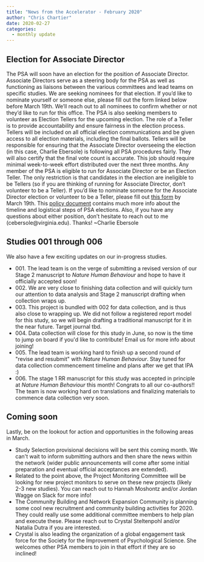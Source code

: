 ```yaml
---
title: "News from the Accelerator - February 2020"
author: "Chris Chartier"
date: 2020-02-27
categories:
  - monthly update
---
```


## Election for Associate Director

The PSA will soon have an election for the position of Associate
Director. Associate Directors serve as a steering body for the PSA as
well as functioning as liaisons between the various committees and lead
teams on specific studies. We are seeking nominees for that election. If
you'd like to nominate yourself or someone else, please fill out the
form linked below before March 19th. We'll reach out to all nominees to
confirm whether or not they'd like to run for this office. The PSA is
also seeking members to volunteer as Election Tellers for the upcoming
election. The role of a Teller is to provide accountability and ensure
fairness in the election process. Tellers will be included on all
official election communications and be given access to all election
materials, including the final ballots. Tellers will be responsible for
ensuring that the Associate Director overseeing the election (in this
case, Charlie Ebersole) is following all PSA procedures fairly. They
will also certify that the final vote count is accurate. This job should
require minimal week-to-week effort distributed over the next three
months. Any member of the PSA is eligible to run for Associate Director
or be an Election Teller. The only restriction is that candidates in the
election are ineligible to be Tellers (so if you are thinking of running
for Associate Director, don't volunteer to be a Teller). If you'd like
to nominate someone for the Associate Director election or volunteer to
be a Teller, please fill out [this
form](https://docs.google.com/forms/d/e/1FAIpQLScZwL9RDFnbwyer-02mxqbPldNWrMiLQPGMxftv7_KyALCAxw/viewform?usp=sf_link){target="_blank"}
by March 19th. This [policy
document](https://docs.google.com/document/d/1mYczplmaqAecQHfkmMYI4zrF77I4Vl4zZujipihirtQ/edit){target="_blank"}
contains much more info about the timeline and logistical steps of PSA
elections. Also, if you have any questions about either position, don't
hesitate to reach out to me (cebersole@virginia.edu). Thanks! \~Charlie
Ebersole

## Studies 001 through 006

We also have a few exciting updates on our in-progress studies.

-   001\. The lead team is on the verge of submitting a revised version
    of our Stage 2 manuscript to *Nature Human Behaviour* and hope to
    have it officially accepted soon!
-   002\. We are very close to finishing data collection and will
    quickly turn our attention to data analysis and Stage 2 manuscript
    drafting when collection wraps up.
-   003\. This project is bundled with 002 for data collection, and is
    thus also close to wrapping up. We did not follow a registered
    report model for this study, so we will begin drafting a traditional
    manuscript for it in the near future. Target journal tbd.
-   004\. Data collection will close for this study in June, so now is
    the time to jump on board if you\'d like to contribute! Email us for
    more info about joining!
-   005\. The lead team is working hard to finish up a second round of
    \"revise and resubmit\" with *Nature Human Behaviour*. Stay tuned
    for data collection commencement timeline and plans after we get
    that IPA :)
-   006\. The stage 1 RR manuscript for this study was accepted in
    principle at *Nature Human Behaviour* this month! Congrats to all
    our co-authors!! The team is now working hard on translations and
    finalizing materials to commence data collection very soon.

## Coming soon

Lastly, be on the lookout for action and opportunities in the following
areas in March.

-   Study Selection provisional decisions will be sent this coming
    month. We can\'t wait to inform submitting authors and then share
    the news within the network (wider public announcements will come
    after some initial preparation and eventual official acceptances are
    extended).
-   Related to the point above, the Project Monitoring Committee will be
    looking for new project monitors to serve on these new projects
    (likely 2-3 new studies). You can reach out to Hannah Moshontz
    and/or Jordan Wagge on Slack for more info!
-   The Community Building and Network Expansion Community is planning
    some cool new recruitment and community building activities
    for 2020. They could really use some additional committee members to
    help plan and execute these. Please reach out to Crystal Steltenpohl
    and/or Natalia Dutra if you are interested.
-   Crystal is also leading the organization of a global engagement task
    force for the Society for the Improvement of Psychological Science.
    She welcomes other PSA members to join in that effort if they are so
    inclined!

